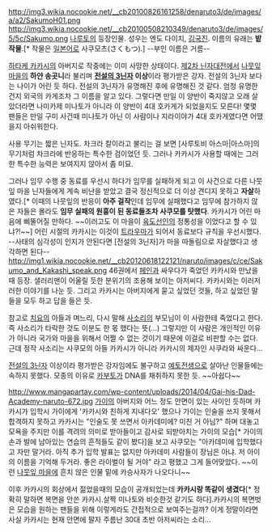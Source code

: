http://img3.wikia.nocookie.net/__cb20100826161258/denaruto3/de/images/a/a2/SakumoH01.png
http://img3.wikia.nocookie.net/__cb20100508210349/denaruto3/de/images/5/5c/Sakumo.png
[[나루토]]의 등장인물. 성우는 엔도 다이치, [[김국진]]. 이름의 유래는 '''밭 작물'''.[* 작물은 [[일본어]]로 사쿠모츠(さくもつ).] --부인 이름은 거름--

[[하타케 카카시]]의 아버지로 작중에는 이미 사망한 상태이다. [[제2차 닌자대전]]에서 [[나뭇잎 마을]]의 '''하얀 송곳니'''라 불리며 '''[[전설의 3닌자]] 이상'''이라 평가받은 강자. 전설의 3닌자 보다는 나이가 어린 듯 하다. 전설의 3닌자가 유명해진 후에 유명해진 것 같다. 엄청 유명한 건지 외국의 카게조차 그 이름을 알고 있다. 그렇다면 만일 이 양반이 죽지않고 오래 살았더라면 나미카제 미나토가 아니라 이 양반이 4대 호카게가 되었을지도 모른다! 몇몇 팬들은 만일 구미 사건때 미나토가 아닌 이 사람이나 지라이야가 4대 호카게였다면 어땠을지 아쉬워한다. 

사용 무기는 짧은 닌자도. 차크라 칼이라고 불리는 걸 보면 [사루토비 아스마|아스마]의 무기처럼 차크라에 반응하는 특수한 검이었던 듯. 그러나 카카시가 사용할 때에는 그러한 특수한 능력은 보여지지 않아서 좀 미묘.

그러나 임무 수행 중 동료를 우선시 하다가 임무를 실패하게 되고 이 사건으로 다른 나뭇잎 마을 닌자들에게 계속 비난을 받았고 결국 정신적으로 더 이상 견디지 못하고 '''자살'''하였다.[* 이때의 나뭇잎의 반응이 '''아주 걸작'''인데 임무에 실패했다고 임무에 참가하지 않은 자들은 몰라도 '''임무 실패의 원흉이 된 동료들조차 사쿠모를 탓했다'''. 카카시가 어린 마음에 삐뚤어질 만하다. ~~이러고도 이 마을이 [[육도선인]]의 정통성을 이었다고 할 수 있냐?!~~] 어린 시절의 카카시는 이것이 [[트라우마]]가 되어서 동료보다 규칙을 우선시했다. --사태의 심각성이 인지가 안된다면 [전설의 3닌자]가 마을 따돌림으로 자살했다고 생각하면 된다--
http://img1.wikia.nocookie.net/__cb20120618122121/naruto/images/c/ce/Sakumo_and_Kakashi_speak.png
46권에서 [[페인(나루토)|페인]]과 싸우다가 죽었던 카카시와 만났을 때 등장. 샐러리맨이 어울릴 듯한 분위기의 조용해 보이는 아저씨다. 카카시와는 이러저러한 이야기를 나눈 듯. 그리고 카카시는 아버지에게 묻고 싶었던 것들, 하고 싶었던 말들을 모두 하고 답을 들은 듯.

참고로 [[치요(나루토)|치요]]의 아들과 며느리, 다시 말해 [[사소리]]의 부모님이 이 사람한테 죽었다고 한다. 즉 사소리가 타락한 것도 이분도 한 몫 했다는 뜻(...) 그렇지만 이 사람은 개인적인 이유가 아니라 국가와 마을을 위해서 어쩔 수 없는 것이기 때문에 이걸로 비판할 수는 없다. 근데 정작 사소리는 사쿠모의 아들 카카시가 아니라 카카시의 제자인 사쿠라와 싸운다...

[[전설의 3닌자]] 이상이라 평가받은 강자임에도 불구하고 [[예토전생]]으로 살아난 인물들에는 속하지 못했다. 모종의 이유로 [[야쿠시 카부토|카부토]]가 DNA를 채취하지 못한 듯. ~~아쉽다~~

http://www.mangapartay.com/wp-content/uploads/2014/04/Gai-his-Dad-Academy-naruto-672.jpg
[[마이트 가이|가이]]의 아버지와 어느 정도 안면이 있는 사이인 듯하며 카카시가 입학시 가이에게 '카카시와 친하게 지내다오' 했으나 가이는 인술을 쓰지 못해서 합격하지 못하고 카카시는 "인술도 못 쓰면서 아카데미에? 미친 거 아님?" 하며 대놓고 모욕을 주지만 이를 격려의 의미로 받아들이고 감사로 되받아치는 가이의 모습[* 가이의 손과 발에 남아있는 연습의 흔적들도 같이 봤다]을 보고 사쿠모는 "아카데미에 입학했다고 자만 말거라. 아직 추가 입학 발표는 없지만 아카데미 사람들이 장님은 아냐. 저 아이의 이름을 기억해 두거라. 좋은 라이벌이 될 거야" 라고 평했고 그게 들어맞았다. ~~이런 [[나뭇잎 마을]]에 흔치 않은 인물 밑에 카승사자가 나오다니~~

이후 카카시의 회상에서 젊었을때의 모습이 공개되었는데 '''카카시랑 똑같이 생겼다'''[* 정확히 말하면 복면을 안쓴 카카시.살짝 미나토와 비슷한것 같기도 하다].카카시의 복면벗은 모습을 원하는 팬들을 위해 이렇게라도 간접적으로 보여주는걸까? 이게 정말이라면 사실 카카시는 현재 안면에 팔자 주름난 30대 초반 아저씨라는 소리...
